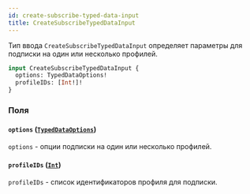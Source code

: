 ```yaml
---
id: create-subscribe-typed-data-input
title: CreateSubscribeTypedDataInput
---
```



Тип ввода `CreateSubscribeTypedDataInput` определяет параметры для подписки на один или несколько профилей.

```graphql
input CreateSubscribeTypedDataInput {
  options: TypedDataOptions!
  profileIDs: [Int!]!
}
```


### Поля

#### `options` ([`TypedDataOptions`](/reference/inputs/typed-data-options))

`options` - опции подписки на один или несколько профилей.


#### `profileIDs` ([`Int`](/reference/scalars/int))

`profileIDs` - список идентификаторов профиля для подписки.




